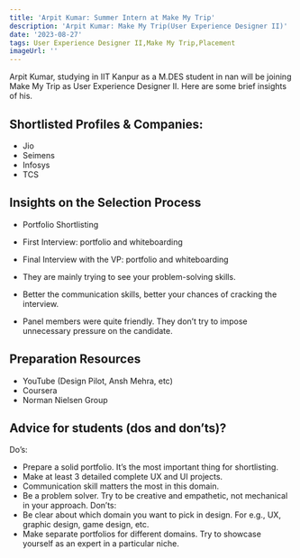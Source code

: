 ```yaml
---
title: 'Arpit Kumar: Summer Intern at Make My Trip'
description: 'Arpit Kumar: Make My Trip(User Experience Designer II)'
date: '2023-08-27'
tags: User Experience Designer II,Make My Trip,Placement
imageUrl: ''
---
```


Arpit Kumar, studying in IIT Kanpur as a M.DES student in nan will be joining Make My Trip as User Experience Designer II. Here are some brief insights of his.

## Shortlisted Profiles & Companies:
- Jio 
- Seimens 
- Infosys 
- TCS

## Insights on the Selection Process
- Portfolio Shortlisting
- First Interview: portfolio and whiteboarding
- Final Interview with the VP: portfolio and whiteboarding

- They are mainly trying to see your problem-solving skills.
- Better the communication skills, better your chances of cracking the interview.
- Panel members were quite friendly. They don’t try to impose unnecessary pressure on
the candidate.

##  Preparation Resources
- YouTube (Design Pilot, Ansh Mehra, etc)
- Coursera
- Norman Nielsen Group

## Advice for students (dos and don’ts)? 
Do’s:
- Prepare a solid portfolio. It’s the most important thing for shortlisting.
- Make at least 3 detailed complete UX and UI projects.
- Communication skill matters the most in this domain.
- Be a problem solver. Try to be creative and empathetic, not mechanical in your approach.
Don’ts:
- Be clear about which domain you want to pick in design. For e.g., UX, graphic design, game design, etc.
- Make separate portfolios for different domains. Try to showcase yourself as an expert in a particular niche.


